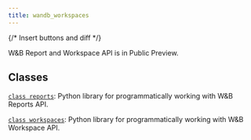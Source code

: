 ```yaml
---
title: wandb_workspaces
---
```


{/* Insert buttons and diff */}

<Card title="View the source code" href="https://github.com/wandb/wandb-workspaces/blob/main/wandb_workspaces/" icon="github"/>

<Note>
W&B Report and Workspace API is in Public Preview.
</Note>

## Classes

[`class reports`](./reports.md): Python library for programmatically working with W&B Reports API. 

[`class workspaces`](./workspaces.md): Python library for programmatically working with W&B Workspace API. 
